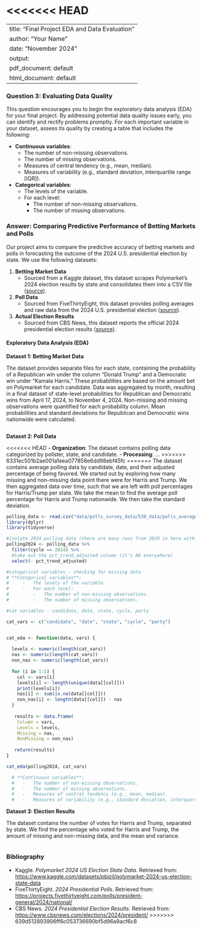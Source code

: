 <<<<<<< HEAD
=======
---
title: "Final Project EDA and Data Evaluation"
author: "Your Name"
date: "November 2024"
output:
  pdf_document: default
  html_document: default
---

### Question 3: Evaluating Data Quality

This question encourages you to begin the exploratory data analysis (EDA) for your final project. By addressing potential data quality issues early, you can identify and rectify problems promptly. For each important variable in your dataset, assess its quality by creating a table that includes the following:

-   **Continuous variables**:
    -   The number of non-missing observations.
    -   The number of missing observations.
    -   Measures of central tendency (e.g., mean, median).
    -   Measures of variability (e.g., standard deviation, interquartile range [IQR]).
-   **Categorical variables**:
    -   The levels of the variable.
    -   For each level:
        -   The number of non-missing observations.
        -   The number of missing observations.

### Answer: Comparing Predictive Performance of Betting Markets and Polls

Our project aims to compare the predictive accuracy of betting markets and polls in forecasting the outcome of the 2024 U.S. presidential election by state. We use the following datasets:

1.  **Betting Market Data**
    -   Sourced from a Kaggle dataset, this dataset scrapes Polymarket's 2024 election results by state and consolidates them into a CSV file ([source](https://www.kaggle.com/datasets/pbizil/polymarket-2024-us-election-state-data)).
2.  **Poll Data**
    -   Sourced from FiveThirtyEight, this dataset provides polling averages and raw data from the 2024 U.S. presidential election ([source](https://projects.fivethirtyeight.com/polls/president-general/2024/national/)).
3.  **Actual Election Results**
    -   Sourced from CBS News, this dataset reports the official 2024 presidential election results ([source](https://www.cbsnews.com/elections/2024/president/)).

#### Exploratory Data Analysis (EDA)

**Dataset 1: Betting Market Data**

The dataset provides separate files for each state, containing the probability of a Republican win under the column "Donald Trump" and a Democratic win under "Kamala Harris." These probabilities are based on the amount bet on Polymarket for each candidate. Data was aggregated by month, resulting in a final dataset of state-level probabilities for Republican and Democratic wins from April 17, 2024, to November 4, 2024. Non-missing and missing observations were quantified for each probability column. Mean probabilities and standard deviations for Republican and Democratic wins nationwide were calculated.

```r

```

**Dataset 2: Poll Data**

<<<<<<< HEAD
- **Organization**: The dataset contains polling data categorized by pollster, state, and candidate.
- **Processing**: ...
>>>>>>> 6331ec501b2ae001a1eea077858e6dd98ebf45fc
=======
The dataset contains average polling data by candidate, date, and their adjusted percentage of being favored. We started out by exploring how many missing and non-missing data point there were for Harris and Trump. We then aggregated data over time, such that we are left with poll percentages for Harris/Trump per state. We take the mean to find the average poll percentage for Harris and Trump nationwide. We then take the standard deviation.

```r
polling_data <- read.csv("data/polls_survey_data/538_data/polls_average_2024.csv")
library(dplyr)
library(tidyverse)

```

```r
#isolate 2024 polling data (there are many rwos from 2020 in here with no values)
polling2024 <- polling_data %>%
  filter(cycle == 2024) %>%
  #take out the pct_trend_adjusted column (it's NA everywhere)
  select(- pct_trend_adjusted)

```

```r
#categorical variables - checking for missing data
# **Categorical variables**:
#     -   The levels of the variable.
#     -   For each level:
#         -   The number of non-missing observations.
#         -   The number of missing observations.

#cat variables - candidate, date, state, cycle, party

cat_vars <- c("candidate", "date", "state", "cycle", "party")


cat_eda <- function(data, vars) {
  
  levels <- numeric(length(cat_vars))
  nas <- numeric(length(cat_vars))
  non_nas <- numeric(length(cat_vars))
  
  for (i in 1:5) {
    col <- vars[i]
    levels[i] <- length(unique(data[[col]]))
    print(levels[i])
    nas[i] <- sum(is.na(data[[col]]))
    non_nas[i] <- length(data[[col]]) - nas
  }
  
   results <- data.frame(
    Column = vars,
    Levels = levels,
    Missing = nas,
    NonMissing = non_nas)
   
   return(results)
}

cat_eda(polling2024, cat_vars)
```


```r
  # **Continuous variables**:
  #   -   The number of non-missing observations.
  #   -   The number of missing observations.
  #   -   Measures of central tendency (e.g., mean, median).
  #   -   Measures of variability (e.g., standard deviation, interquartile range [IQR]).
```


**Dataset 3: Election Results**

The dataset contains the number of votes for Harris and Trump, separated by state. We find the percentage who voted for Harris and Trump, the amount of missing and non-missing data, and the mean and variance. 

```r
```

### Bibliography

- Kaggle. *Polymarket 2024 US Election State Data*. Retrieved from: <https://www.kaggle.com/datasets/pbizil/polymarket-2024-us-election-state-data>  
- FiveThirtyEight. *2024 Presidential Polls*. Retrieved from: <https://projects.fivethirtyeight.com/polls/president-general/2024/national/>  
- CBS News. *2024 Presidential Election Results*. Retrieved from: <https://www.cbsnews.com/elections/2024/president/>
>>>>>>> 639d512893906ff6c053736690bf5d96a9acf6c8
